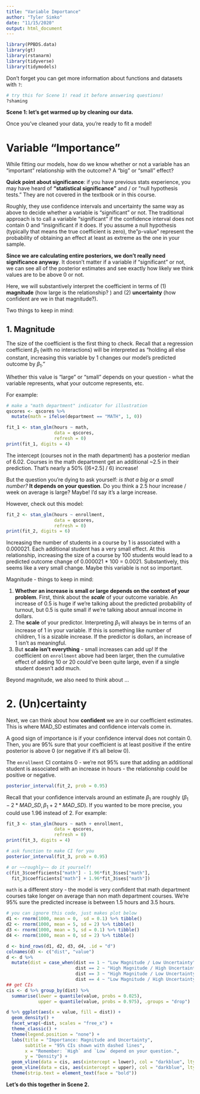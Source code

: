 ```yaml
---
title: "Variable Importance"
author: "Tyler Simko"
date: "11/15/2020"
output: html_document
---
```


```r
library(PPBDS.data)
library(gt)
library(rstanarm)
library(tidyverse)
library(tidymodels)
```

Don't forget you can get more information about functions and datasets with `?`:

```r
# try this for Scene 1! read it before answering questions!
?shaming
```

**Scene 1: let's get warmed up by cleaning our data.**

Once you've cleaned your data, you're ready to fit a model!

# Variable "Importance"

While fitting our models, how do we know whether or not a variable has an "important" relationship with the outcome? A "big" or "small" effect?

**Quick point about significance**: if you have previous stats experience, you may have heard of **"statistical significance"** and / or "null hypothesis tests." They are not covered in the textbook or in this course.

Roughly, they use confidence intervals and uncertainty the same way as above to decide whether a variable is "significant" or not. The traditional approach is to call a variable "significant" if the confidence interval does not contain 0 and "insignificant if it does. If you assume a null hypothesis (typically that means the true coefficient is zero), the "p-value" represent the probability of obtaining an effect at least as extreme as the one in your sample.

**Since we are calculating entire posteriors, we don't really need significance anyway**. It doesn't matter if a variable if "significant" or not, we can see all of the posterior estimates and see exactly how likely we think values are to be above 0 or not.

Here, we will substantively interpret the coefficient in terms of (1) **magnitude** (how large is the relationship? ) and (2) **uncertainty** (how confident are we in that magnitude?).

Two things to keep in mind:

## 1. Magnitude

The size of the coefficient is the first thing to check. Recall that a regression coefficient $\beta_1$ (with no interactions) will be interpreted as "holding all else constant, increasing this variable by 1 changes our model's predicted outcome by $\beta_1$."

Whether this value is "large" or "small" depends on your question - what the variable represents, what your outcome represents, etc.

For example:

```r
# make a "math department" indicator for illustration
qscores <- qscores %>% 
  mutate(math = ifelse(department == "MATH", 1, 0))

fit_1 <- stan_glm(hours ~ math, 
                  data = qscores,
                  refresh = 0)
print(fit_1, digits = 4)
```

The intercept (courses not in the math department) has a posterior median of 6.02. Courses in the math department get an additional ~2.5 in their prediction. That's nearly a 50\% ([6+2.5] / 6) increase! 

But the question you're dying to ask yourself: *is that a big or a small number?* **It depends on your question**. Do you think a 2.5 hour increase / week on average is large? Maybe! I'd say it's a large increase.

However, check out this model:

```r
fit_2 <- stan_glm(hours ~ enrollment, 
                  data = qscores,
                  refresh = 0)
print(fit_2, digits = 6)
```

Increasing the number of students in a course by 1 is associated with a 0.000021. Each additional student has a very small effect. At this relationship, increasing the size of a course by 100 students would lead to a predicted outcome change of 0.000021 * 100 = 0.0021. Substantively, this seems like a very small change. Maybe this variable is not so important.

Magnitude - things to keep in mind:

1. **Whether an increase is small or large depends on the context of your problem**. First, think about the ***scale*** of your outcome variable. An increase of 0.5 is huge if we're talking about the predicted probability of turnout, but 0.5 is quite small if we're talking about annual income in dollars.
2. The **scale** of your predictor. Interpreting $\beta_1$ will always be in terms of an increase of 1 in your variable. If this is something like number of children, 1 is a sizable increase. If the predictor is dollars, an increase of 1 isn't as meaningful.
3. But **scale isn't everything** - small increases can add up! If the coefficient on `enrollment` above had been larger, then the cumulative effect of adding 10 or 20 could've been quite large, even if a single student doesn't add much.

Beyond magnitude, we also need to think about ...

# 2. (Un)certainty

Next, we can think about how **confident** we are in our coefficient estimates. This is where MAD_SD estimates and confidence intervals come in.

A good sign of importance is if your confidence interval does not contain 0. Then, you are 95\% sure that your coefficient is at least positive if the entire posterior is above 0 (or negative if it's all below 0).

The `enrollment` CI contains 0 - we're not 95\% sure that adding an additional student is associated with an increase in hours - the relationship could be positive or negative. 

```r
posterior_interval(fit_2, prob = 0.95)
```

Recall that your confidence intervals around an estimate $\beta_1$ are roughly $(\beta_1 - 2*MAD\_SD, \beta_1 + 2*MAD\_SD)$. If you wanted to be more precise, you could use 1.96 instead of 2. For example:

```r
fit_3 <- stan_glm(hours ~ math + enrollment, 
                  data = qscores,
                  refresh = 0)
print(fit_3, digits = 4)

# ask function to make CI for you
posterior_interval(fit_3, prob = 0.95)

# or ~~roughly~~ do it yourself!
c(fit_3$coefficients["math"] - 1.96*fit_3$ses["math"],
  fit_3$coefficients["math"] + 1.96*fit_3$ses["math"])
```

`math` is a different story - the model is very confident that math department courses take longer on average than non math department courses. We're 95\% sure the predicted increase is between 1.5 hours and 3.5 hours.

```r
# you can ignore this code, just makes plot below
d1 <- rnorm(1000, mean = 0,  sd = 0.1) %>% tibble()
d2 <- rnorm(1000, mean = 5, sd = 2) %>% tibble()
d3 <- rnorm(1000, mean = 5, sd = 0.1) %>% tibble()
d4 <- rnorm(1000, mean = 0, sd = 2) %>% tibble()

d <- bind_rows(d1, d2, d3, d4, .id = "d")
colnames(d) <- c("dist", "value")
d <- d %>% 
  mutate(dist = case_when(dist == 1 ~ "Low Magnitude / Low Uncertainty",
                          dist == 2 ~ "High Magnitude / High Uncertainty",
                          dist == 3 ~ "High Magnitude / Low Uncertainty",
                          dist == 4 ~ "Low Magnitude / High Uncertainty"))
## get CIs
cis <- d %>% group_by(dist) %>%
  summarise(lower = quantile(value, probs = 0.025),
            upper = quantile(value, probs = 0.975), .groups = "drop")

d %>% ggplot(aes(x = value, fill = dist)) + 
  geom_density() + 
  facet_wrap(~dist, scales = "free_x") + 
  theme_classic() + 
  theme(legend.position = "none") + 
  labs(title = "Importance: Magnitude and Uncertainty",
       subtitle = "95% CIs shown with dashed lines",
       x = "Remember: `High` and `Low` depend on your question.",
       y = "Density") + 
  geom_vline(data = cis, aes(xintercept = lower), col = "darkblue", lty = "dashed") + 
  geom_vline(data = cis, aes(xintercept = upper), col = "darkblue", lty = "dashed") + 
  theme(strip.text = element_text(face = "bold"))
```

**Let's do this together in Scene 2.**